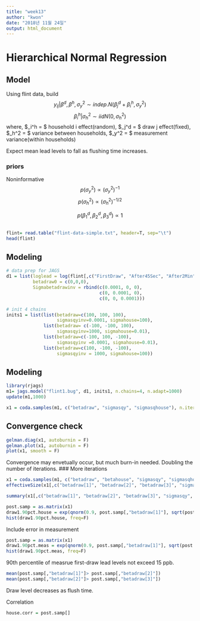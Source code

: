 ```yaml
---
title: "week13"
author: "kwon"
date: "2018년 11월 24일"
output: html_document
---
```


# Hierarchical Normal Regression
## Model
Using flint data, build
$$ y_{ij} | \beta^d, \beta^h, \sigma_y^2 \sim indep. N(\beta_j^d + \beta_i^h, \sigma_y^2) $$
$$ \beta_i^h | \sigma_h^2 \sim iid N (0, \sigma_h^2) $$
where, $\beta_i^h = $ household i effect(random), $\beta_j^d = $ draw j effect(fixed), \n
$\sigma_h^2 = $ variance between households, $\sigma_y^2 = $ measurement variance(within households) \n

Expect mean lead levels to fall as flushing time increases. \n

### priors
Noninformative
$$ p(\sigma_y^2) \propto (\sigma_y^2)^{-1}$$
$$ p(\sigma_h^2) \propto (\sigma_h^2)^{-1/2}$$

$$ p(\beta_1^d, \beta_2^d, \beta_3^d) \propto 1$$

```r
```

```r
flint= read.table("flint-data-simple.txt", header=T, sep="\t")
head(flint)
```

## Modeling
```r
# data prep for JAGS
d1 = list(loglead = log(flint[,c("FirstDraw", "After45Sec", "After2Min")]),
          betadraw0 = c(0,0,0),
          Sigmabetadrawinv = rbind(c(0.0001, 0, 0),
                                   c(0, 0.0001, 0),
                                   c(0, 0, 0.0001)))

# init 4 chains
inits1 = list(list(betadraw=c(100, 100, 100),
                   sigmasqyinv=0.0001, sigmahouse=100),
              list(betadraw= c(-100, -100, 100),
                   sigmasqyinv=1000, sigmahouse=0.01),
              list(betadraw=c(-100, 100, -100),
                   sigmasqyinv =0.0001, sigmahouse=0.01),
              list(betadraw=c(100, -100, -100),
                   sigmasqyinv = 1000, sigmahouse=100))
```

## Modeling
```r
library(rjags)
m1= jags.model("flint1.bug", d1, inits1, n.chains=4, n.adapt=1000)
update(m1,1000)

x1 = coda.samples(m1, c("betadraw", "sigmasqy", "sigmasqhouse"), n.iter=2000)
```

## Convergence check
```r
gelman.diag(x1, autoburnin = F)
gelman.plot(x1, autoburnin = F)
plot(x1, smooth = F)
```
Convergence may envetually occur, but much burn-in needed. Doubling the number of iterations.
### More iterations
```r
x1 = coda.samples(m1, c("betadraw", "betahouse", "sigmasqy", "sigmasqhouse"), n.iter=2000)
effectiveSize(x1[,c("betadraw[1]", "betadraw[2]", "betadraw[3]", "sigmasqy", "sigmasqhouse")])

summary(x1[,c("betadraw[1]", "betadraw[2]", "betadraw[3]", "sigmasqy", "sigmasqhouse")])
```

```r
post.samp = as.matrix(x1)
draw1.90pct.house = exp(qnorm(0.9, post.samp[,"betadraw[1]"], sqrt(post.samp[,"sigmasqhouse"])))
hist(draw1.90pct.house, freq=F)
```

Include error in measurement
```r
post.samp = as.matrix(x1)
draw1.90pct.meas = exp(qnorm(0.9, post.samp[,"betadraw[1]"], sqrt(post.samp[,"sigmasqhouse"]+post.samp[,"sigmasqy"])))
hist(draw1.90pct.meas, freq=F)
```

90th percentile of measrue first-draw lead levels not exceed 15 ppb.

```r
mean(post.samp[,"betadraw[1]"]> post.samp[,"betadraw[2]"])
mean(post.samp[,"betadraw[2]"]> post.samp[,"betadraw[3]"])
```
Draw level decreases as flush time. \n


Correlation
```r
house.corr = post.samp[]
```



